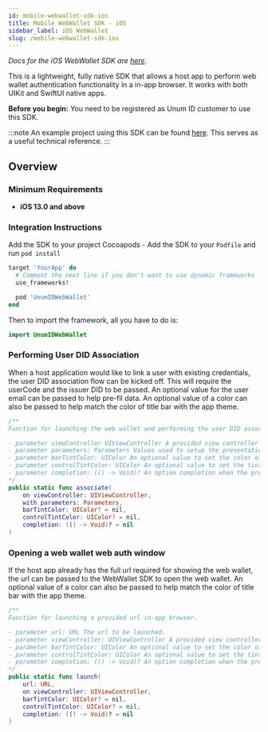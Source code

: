 ```yaml
---
id: mobile-webwallet-sdk-ios
title: Mobile WebWallet SDK - iOS
sidebar_label: iOS WebWallet
slug: /mobile-webwallet-sdk-ios
---
```



*Docs for the iOS WebWallet SDK are [here](mobile-webwallet-sdk-ios).*

This is a lightweight, fully native SDK that allows a host app to perform web wallet authentication functionality in a in-app browser. It works with both UIKit and SwiftUI native apps.

**Before you begin:** You need to be registered as Unum ID customer to use this SDK.

:::note
An example project using this SDK can be found [here](https://github.com/UnumID/UnumIdWebAuth-Android/). This serves as a useful technical reference.
:::

## Overview

### Minimum Requirements
- **iOS 13.0 and above**

### Integration Instructions

Add the SDK to your project
Cocoapods - Add the SDK to your `Podfile` and run `pod install`

```ruby
target 'YourApp' do
  # Comment the next line if you don't want to use dynamic frameworks
  use_frameworks!

  pod 'UnumIDWebWallet'
end
```

Then to import the framework, all you have to do is:

```swift
import UnumIDWebWallet
```

### Performing User DID Association

When a host application would like to link a user with existing credentials, the user DID association flow can be kicked off. This will require the userCode and the issuer DID to be passed. An optional value for the user email can be passed to help pre-fil data. An optional value of a color can also be passed to help match the color of title bar with the app theme.

``` swift
/**
Function for launching the web wallet and performing the user DID association flow.

- parameter viewController UIViewController A provided view controller to launch the Web Wallet controller.
- parameter parameters: Parameters Values used to setup the presentation.
- parameter barTintColor: UIColor An optional value to set the color of the navigation bar.
- parameter controlTintColor: UIColor An optional value to set the tint color of the controls.
- parameter completion: (() -> Void)? An option completion when the presentation is finished.
*/
public static func associate(
    on viewController: UIViewController,
    with parameters: Parameters,
    barTintColor: UIColor? = nil,
    controlTintColor: UIColor? = nil,
    completion: (() -> Void)? = nil
)
```


### Opening a web wallet web auth window

If the host app already has the full url required for showing the web wallet, the url can be passed to the WebWallet SDK to open the web wallet.  An optional value of a color can also be passed to help match the color of title bar with the app theme.

``` swift
/**
Function for launching a provided url in-app browser.

- parameter url: URL The url to be launched.
- parameter viewController: UIViewController A provided view controller to launch the Web Wallet controller.
- parameter barTintColor: UIColor An optional value to set the color of the navigation bar.
- parameter controlTintColor: UIColor An optional value to set the tint color of the controls.
- parameter completion: (() -> Void)? An option completion when the presentation is finished.
*/
public static func launch(
    url: URL,
    on viewController: UIViewController,
    barTintColor: UIColor? = nil,
    controlTintColor: UIColor? = nil,
    completion: (() -> Void)? = nil
)
```
